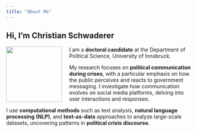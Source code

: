 ```yaml
---
title: "About Me"
---
```


## Hi, I'm Christian Schwaderer

<img src="schwaderer.jpg" style="width: 150px; border-radius: 1%; margin-right: 20px; float: left;">

I am a **doctoral candidate** at the Department of Political Science, University of Innsbruck.

My research focuses on **political communication during crises**, with a particular emphasis on how the public perceives and reacts to government messaging. I investigate how communication evolves on social media platforms, delving into user interactions and responses.

I use **computational methods** such as text analysis, **natural language processing (NLP)**, and **text-as-data** approaches to analyze large-scale datasets, uncovering patterns in **political crisis discourse**.